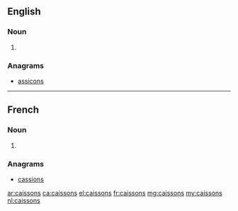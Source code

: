 {{also|Caissons}}
==English==

===Noun===
{{head|en|plural}}

# {{plural of|caisson|lang=en}}

===Anagrams===
* [[assicons#English|assicons]]

----

==French==

===Noun===
{{head|fr|plural|g=m}}

# {{plural of|caisson|lang=fr}}

===Anagrams===
* [[cassions#French|cassions]]

[[ar:caissons]]
[[ca:caissons]]
[[el:caissons]]
[[fr:caissons]]
[[mg:caissons]]
[[my:caissons]]
[[nl:caissons]]